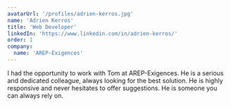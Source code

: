 ```yaml
---
avatarUrl: '/profiles/adrien-kerros.jpg'
name: 'Adrien Kerros'
title: 'Web Developer'
linkedIn: 'https://www.linkedin.com/in/adrien-kerros/'
order: 1
company:
  name: 'AREP-Exigences'
---
```


I had the opportunity to work with Tom at AREP-Exigences. He is a serious and dedicated colleague, always looking for the best solution. He is highly responsive and never hesitates to offer suggestions. He is someone you can always rely on.
